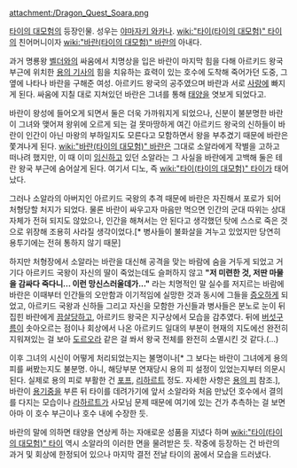 attachment:/Dragon_Quest_Soara.png

[[타이의 대모험]]의 등장인물. 성우는 [[야마자키 와카나]]. [[wiki:"타이(타이의 대모험)" 타이]]의 친어머니이자 [[wiki:"바란(타이의 대모험)" 바란]]의 아내다.

과거 명룡왕 [[벨더]]와의 싸움에서 치명상을 입은 바란이 마지막 힘을 다해 아르키드 왕국 부근에 위치한 [[용의 기사]]의 힘을 치유하는 효력이 있는 호수에 도착해 죽어가던 도중, 그 옆에 나타나 바란을 구해준 여성. 아르키드 왕국의 공주였으며 바란과 서로 [[사랑]]에 빠지게 된다. 싸움에 지칠 대로 지쳐있던 바란은 그녀를 통해 [[태양]]을 엿보게 되었다고. 

바란이 왕성에 들어오게 되면서 둘은 더욱 가까워지게 되었으나, 신분이 불분명한 바란이 그녀와 맺어져 왕위에 오르게 되는 걸 못마땅하게 여긴 아르키드 왕국의 신하들이 바란이 인간이 아닌 마왕의 부하일지도 모른다고 모함하면서 왕을 부추겼기 때문에 바란은 쫓겨나게 된다. [[wiki:"바란(타이의 대모험)" 바란]]은 그대로 소알라에게 작별을 고하고 떠나려 했지만, 이 때 이미 [[임신]]하고 있던 소알라는 그 사실을 바란에게 고백해 둘은 테란 왕국 부근에 숨어살게 된다. 여기서 디노, 즉 [[wiki:"타이(타이의 대모험)" 타이]]가 태어났다.

그러나 소알라의 아버지인 아르키드 국왕의 추격 때문에 바란은 자진해서 포로가 되어 처형당할 처지가 되었다. 물론 바란이 싸우고자 마음만 먹으면 인간의 군대 따위는 상대 자체가 전혀 되지도 않았으나, 인간을 해쳐서는 안 된다고 생각했던 탓에 스스로 죽은 것으로 위장해 조용히 사라질 생각이었다.[* 병사들이 불화살을 겨누고 있었지만 당연히 용투기에는 전혀 통하지 않기 때문]

하지만 처형장에서 소알라는 바란을 대신해 공격을 맞는 바람에 숨을 거두게 되었고 거기다 아르키드 국왕이 자신의 딸이 죽었는데도 슬퍼하지 않고 '''"저 미련한 것, 저딴 마물을 감싸다 죽다니... 이런 망신스러울데가..."''' 라는 치명적인 말 실수를 저지르는 바람에 바란은 이때부터 인간들의 오만함과 이기적임에 실망한 것과 동시에 그들을 [[증오]]하게 되었고, 아르키드 국왕과 신하들 그리고 자신을 모함한 가신들과 병사들은 분노로 눈이 뒤집힌 바란에게 [[끔살]]당하고, 아르키드 왕국은 지구상에서 모습을 감추였다. 뒤에 [[버섯구름]]이 솟아오르는 점이나 회상에서 나온 아르키드 일대의 부분이 현재의 지도에선 완전히 지워져있는 걸 보아 [[도르오라]] 같은 걸 쏴서 왕국 전체를 완전히 소멸시킨 것 같다.(…)

이후 그녀의 시신이 어떻게 처리되었는지는 불명이나[* 그 보다는 바란이 그녀에게 용의 피를 써봤는지도 불분명. 아니, 해당부분 연재당시 용의 피 설정이 있었는지부터 의문시된다. 실제로 용의 피로 부활한 건 [[포프]], [[리하르트]] 정도. 자세한 사항은 [[용의 피]] 참조.], 바란이 [[용기중]]을 부른 뒤 타이를 데려가기에 앞서 소알라와 처음 만났던 호수에서 결의를 다지는 모습이나 [[라하르트]]가 사모님 문제 때문에 여기에 있는 건가 추측하는 걸 보면 아마 이 호수 부근이나 호수 내에 수장한 듯. 

바란의 말에 의하면 태양을 연상케 하는 자애로운 성품을 지녔다 하며 [[wiki:"타이(타이의 대모험)" 타이]] 역시 소알라의 이러한 면을 물려받은 듯. 작중에 등장하는 건 바란의 과거 및 회상에 한정되어 있으나 마지막 결전 전날 타이의 꿈에서 모습을 드러냈다.
